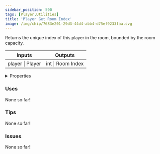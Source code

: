 ```yaml
---
sidebar_position: 590
tags: [Player,Utilities]
title: 'Player Get Room Index'
image: /img/chip/7683e201-29d3-44d4-abb4-d75ef9233faa.svg
---
```


Returns the unique index of this player in the room, bounded by the room capacity.



<IChip uuid="7683e201-29d3-44d4-abb4-d75ef9233faa"/>

<table><thead><tr><th>Inputs</th><th>Outputs</th></tr></thead><tbody><tr><td>player | Player</td><td>int | Room Index</td></tr></tbody></table>

<details>
  <summary>Properties</summary>
  <div>
    <div>
    <table>
      <tbody>
        <tr>
          <td>Is beta required?</td>
          <td>No</td>
        </tr>
        <tr>
          <td>Is chip a trolling risk?</td>
          <td>No</td>
        </tr>
        <tr>
          <td>Is chip a role assignment risk?</td>
          <td>No</td>
        </tr>
        <tr>
          <td>Chip UUID</td>
          <td>7683e201-29d3-44d4-abb4-d75ef9233faa</td>
        </tr>
        <tr>
          <td>Room availability</td>
          <td>Available everywhere</td>
        </tr>
      </tbody>
    </table>
    </div>
  </div>
</details>

### Uses

None so far!

### Tips

None so far!

### Issues

None so far!
